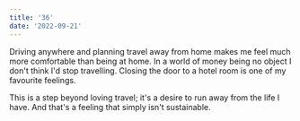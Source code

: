 ```yaml
---
title: '36'
date: '2022-09-21'
---
```


Driving anywhere and planning travel away from home makes me feel much more comfortable than being at home. In a world of money being no object I don't think I'd stop travelling. Closing the door to a hotel room is one of my favourite feelings.

This is a step beyond loving travel; it's a desire to run away from the life I have. And that's a feeling that simply isn't sustainable.
